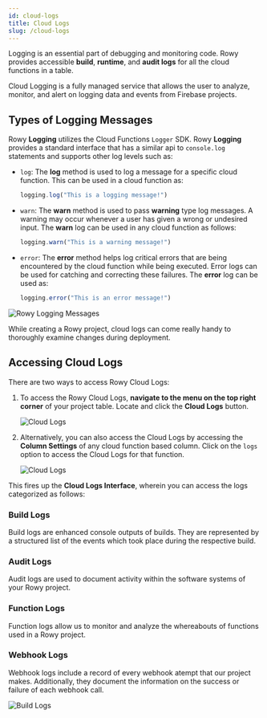 ```yaml
---
id: cloud-logs
title: Cloud Logs
slug: /cloud-logs
---
```



Logging is an essential part of debugging and monitoring code. Rowy provides accessible **build**, **runtime**, and **audit logs** for all the cloud functions in a table.

Cloud Logging is a fully managed service that allows the user to analyze, monitor, and alert on logging data and events from Firebase projects.

## Types of Logging Messages

Rowy **Logging** utilizes the Cloud Functions `Logger` SDK. Rowy **Logging** provides a standard interface that has a similar api to `console.log` statements and supports other log levels such as: 

- `log`: The **log** method is used to log a message for a specific cloud function. This can be used in a cloud function as:
    ```js
    logging.log("This is a logging message!")
    ```

- `warn`: The **warn** method is used to pass **warning** type log messages. A warning may occur whenever a user has given a wrong or undesired input. The **warn** log can be used in any cloud function as follows:
    ```js
    logging.warn("This is a warning message!")
    ```

- `error`: The **error** method helps log critical errors that are being encountered by the cloud function while being executed. Error logs can be used for catching and correcting these failures. The **error** log can be used as:
    ```js
    logging.error("This is an error message!")

<img src={logMessages} alt="Rowy Logging Messages" />

While creating a Rowy project, cloud logs can come really handy to thoroughly examine changes during deployment. 

## Accessing Cloud Logs

There are two ways to access Rowy Cloud Logs:

1. To access the Rowy Cloud Logs, **navigate to the menu on the top right corner** of your project table. Locate and click the **Cloud Logs** button. 

    <img src={cloudLogs} alt="Cloud Logs" />

2. Alternatively, you can also access the Cloud Logs by accessing the **Column Settings** of any cloud function based column. Click on the `logs` option to access the Cloud Logs for that function.

    <img src={cloudLogs2} alt="Cloud Logs" />

This fires up the **Cloud Logs Interface**, wherein you can access the logs categorized as follows:

### Build Logs
Build logs are enhanced console outputs of builds. They are represented by a structured list of the events which took place during the respective build.

### Audit Logs
Audit logs are used to document activity within the software systems of your Rowy project.

### Function Logs
Function logs allow us to monitor and analyze the whereabouts of functions used in a Rowy project.

### Webhook Logs
Webhook logs include a record of every webhook atempt that our project makes. Additionally, they document the information on the success or failure of each webhook call.

<img src={buildLogs} alt="Build Logs" />